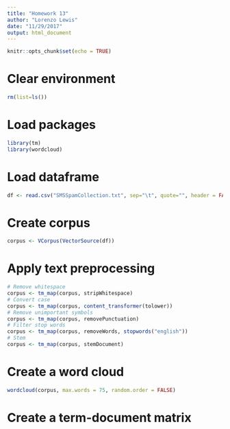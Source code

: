 ```yaml
---
title: "Homework 13"
author: "Lorenzo Lewis"
date: "11/29/2017"
output: html_document
---
```


```r
knitr::opts_chunk$set(echo = TRUE)
```

# Clear environment
```r
rm(list=ls())
```

# Load packages
```r
library(tm)
library(wordcloud)
```

# Load dataframe
```r
df <- read.csv("SMSSpamCollection.txt", sep="\t", quote="", header = FALSE, col.names = c("Class", "Text"))
```

# Create corpus
```r
corpus <- VCorpus(VectorSource(df))
```

# Apply text preprocessing
```r
# Remove whitespace
corpus <- tm_map(corpus, stripWhitespace)
# Convert case
corpus <- tm_map(corpus, content_transformer(tolower))
# Remove unimportant symbols
corpus <- tm_map(corpus, removePunctuation)
# Filter stop words
corpus <- tm_map(corpus, removeWords, stopwords("english"))
# Stem
corpus <- tm_map(corpus, stemDocument)
```

# Create a word cloud
```r
wordcloud(corpus, max.words = 75, random.order = FALSE)
```

# Create a term-document matrix
```r

```


